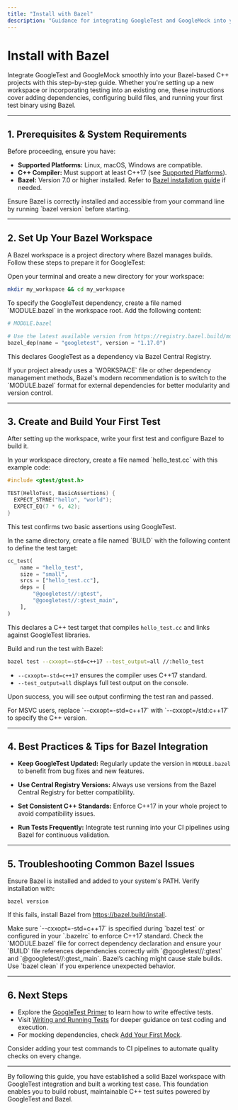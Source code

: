```yaml
---
title: "Install with Bazel"
description: "Guidance for integrating GoogleTest and GoogleMock into your Bazel-based projects, including adding dependencies and configuring build files for the most seamless developer experience."
---
```


# Install with Bazel

Integrate GoogleTest and GoogleMock smoothly into your Bazel-based C++ projects with this step-by-step guide. Whether you're setting up a new workspace or incorporating testing into an existing one, these instructions cover adding dependencies, configuring build files, and running your first test binary using Bazel.

---

## 1. Prerequisites & System Requirements

Before proceeding, ensure you have:

- **Supported Platforms:** Linux, macOS, Windows are compatible.
- **C++ Compiler:** Must support at least C++17 (see [Supported Platforms](platforms.md)).
- **Bazel:** Version 7.0 or higher installed. Refer to [Bazel installation guide](https://bazel.build/install) if needed.

<Tip>
Ensure Bazel is correctly installed and accessible from your command line by running `bazel version` before starting.
</Tip>

---

## 2. Set Up Your Bazel Workspace

A Bazel workspace is a project directory where Bazel manages builds. Follow these steps to prepare it for GoogleTest:

<Steps>
<Step title="Create Workspace Directory">
Open your terminal and create a new directory for your workspace:

```bash
mkdir my_workspace && cd my_workspace
```
</Step>

<Step title="Create MODULE.bazel File">
To specify the GoogleTest dependency, create a file named `MODULE.bazel` in the workspace root. Add the following content:

```python
# MODULE.bazel

# Use the latest available version from https://registry.bazel.build/modules/googletest
bazel_dep(name = "googletest", version = "1.17.0")
```

This declares GoogleTest as a dependency via Bazel Central Registry.
</Step>
</Steps>

<Note>
If your project already uses a `WORKSPACE` file or other dependency management methods, Bazel's modern recommendation is to switch to the `MODULE.bazel` format for external dependencies for better modularity and version control.
</Note>

---

## 3. Create and Build Your First Test

After setting up the workspace, write your first test and configure Bazel to build it.

<Steps>
<Step title="Write a Simple Test">
In your workspace directory, create a file named `hello_test.cc` with this example code:

```cpp
#include <gtest/gtest.h>

TEST(HelloTest, BasicAssertions) {
  EXPECT_STRNE("hello", "world");
  EXPECT_EQ(7 * 6, 42);
}
```

This test confirms two basic assertions using GoogleTest.
</Step>

<Step title="Create BUILD File">
In the same directory, create a file named `BUILD` with the following content to define the test target:

```python
cc_test(
    name = "hello_test",
    size = "small",
    srcs = ["hello_test.cc"],
    deps = [
        "@googletest//:gtest",
        "@googletest//:gtest_main",
    ],
)
```

This declares a C++ test target that compiles `hello_test.cc` and links against GoogleTest libraries.
</Step>

<Step title="Build and Run the Test">
Build and run the test with Bazel:

```bash
bazel test --cxxopt=-std=c++17 --test_output=all //:hello_test
```

- `--cxxopt=-std=c++17` ensures the compiler uses C++17 standard.
- `--test_output=all` displays full test output on the console.

Upon success, you will see output confirming the test ran and passed.
</Step>
</Steps>

<Tip>
For MSVC users, replace `--cxxopt=-std=c++17` with `--cxxopt=/std:c++17` to specify the C++ version.
</Tip>

---

## 4. Best Practices & Tips for Bazel Integration

- **Keep GoogleTest Updated:** Regularly update the version in `MODULE.bazel` to benefit from bug fixes and new features.

- **Use Central Registry Versions:** Always use versions from the Bazel Central Registry for better compatibility.

- **Set Consistent C++ Standards:** Enforce C++17 in your whole project to avoid compatibility issues.

- **Run Tests Frequently:** Integrate test running into your CI pipelines using Bazel for continuous validation.

---

## 5. Troubleshooting Common Bazel Issues

<AccordionGroup title="Common Bazel Integration Issues">
<Accordion title="Bazel Command Not Found">
Ensure Bazel is installed and added to your system's PATH. Verify installation with:

```
bazel version
```

If this fails, install Bazel from https://bazel.build/install.
</Accordion>

<Accordion title="Compilation Errors Related to C++ Standard">
Make sure `--cxxopt=-std=c++17` is specified during `bazel test` or configured in your `.bazelrc` to enforce C++17 standard.
</Accordion>

<Accordion title="Dependency Not Found or Build Target Missing">
Check the `MODULE.bazel` file for correct dependency declaration and ensure your `BUILD` file references dependencies correctly with `@googletest//:gtest` and `@googletest//:gtest_main`.
</Accordion>
</AccordionGroup>

<Warning>
Bazel’s caching might cause stale builds. Use `bazel clean` if you experience unexpected behavior.
</Warning>

---

## 6. Next Steps

- Explore the [GoogleTest Primer](primer.md) to learn how to write effective tests.
- Visit [Writing and Running Tests](../basic-setup-first-test/write-first-test.md) for deeper guidance on test coding and execution.
- For mocking dependencies, check [Add Your First Mock](../basic-setup-first-test/using-googlemock.md).

<Tip>
Consider adding your test commands to CI pipelines to automate quality checks on every change.
</Tip>

---

By following this guide, you have established a solid Bazel workspace with GoogleTest integration and built a working test case. This foundation enables you to build robust, maintainable C++ test suites powered by GoogleTest and Bazel.